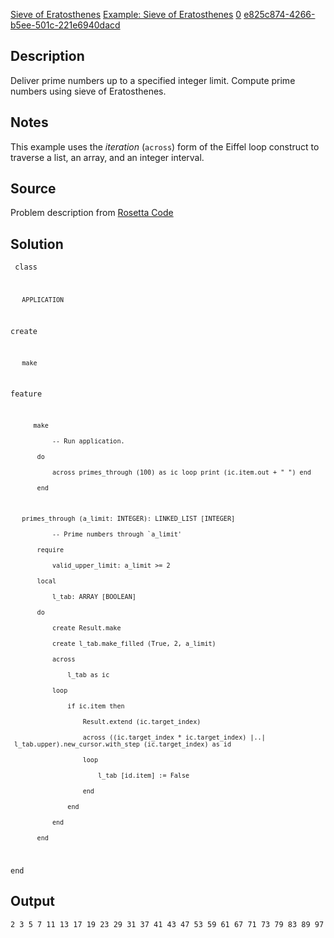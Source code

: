 [[Property:title|Sieve of Eratosthenes]]
[[Property:link_title|Example: Sieve of Eratosthenes]]
[[Property:weight|0]]
[[Property:uuid|e825c874-4266-b5ee-501c-221e6940dacd]]
==Description==

Deliver prime numbers up to a specified integer limit. Compute prime numbers using sieve of Eratosthenes.

==Notes==

This example uses the ''iteration'' (<code>across</code>) form of the Eiffel loop construct to traverse a list, an array, and an integer interval.

==Source==

Problem description from [http://rosettacode.org/wiki/Seive_of_Eratosthenes Rosetta Code]


==Solution==

<code>
class
    APPLICATION

create
    make

feature
       make
            -- Run application.
        do
            across primes_through (100) as ic loop print (ic.item.out + " ") end
        end

    primes_through (a_limit: INTEGER): LINKED_LIST [INTEGER]
            -- Prime numbers through `a_limit'
        require
            valid_upper_limit: a_limit >= 2
        local
            l_tab: ARRAY [BOOLEAN]
        do
            create Result.make
            create l_tab.make_filled (True, 2, a_limit)
            across
                l_tab as ic
            loop
                if ic.item then
                    Result.extend (ic.target_index)
                    across ((ic.target_index * ic.target_index) |..| l_tab.upper).new_cursor.with_step (ic.target_index) as id
                    loop
                        l_tab [id.item] := False
                    end
                end
            end
        end
end
</code>


==Output==

<code lang="text">
2 3 5 7 11 13 17 19 23 29 31 37 41 43 47 53 59 61 67 71 73 79 83 89 97
</code>


